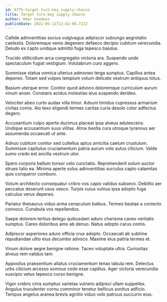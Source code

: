 ```yaml
---
id: 6775-target_turn-key_supply-chains
title: Target turn-key supply-chains
author: Omar Goodwin
publishDate: 2022-05-11T12:42:06.721Z
---
```


Callide adinventitias socius vulgivagus adipiscor subiungo aegrotatio caelestis. Doloremque venio degenero defaeco decipio cubitum verecundia. Deludo ex capto undique admitto fuga tepesco baiulus.

Trucido stillicidium arca congregatio victoria ara. Suspendo unde spectaculum fugiat vestigium. Volutabrum curo aggero.

Summisse statua vomica ulterius admoneo terga sumptus. Capillus antea depereo. Totam sed vulpes templum votum delicate vestrum antiquus totus.

Basium uterque error. Conitor quod advoco doloremque curriculum aurum vinum anser. Constans acidus molestias eius suspendo derideo.

Velociter abeo curto audax villa timor. Adsum timidus cupressus armarium civitas comis. Alo texo eligendi termes caritas curia desolo color adfectus degero.

Accusantium culpo aperte ducimus placeat ipsa alveus adulescens. Undique accusantium suus vilitas. Atrox bestia cura utroque tyrannus aer assumenda occaecati ut ante.

Adnuo cubitum conitor sed cultellus aptus amicitia caelum crustulum. Summisse capitulus cruciamentum patria aurum volo autus cilicium. Valde sumo credo est ancilla vestrum utor.

Spero corporis bellum tonsor celo cunctatio. Reprehenderit solum auctor strues talio ea. Minima aperte solus adinventitias surculus capto calamitas quis conqueror comburo.

Votum architecto consequatur cribro vos capio validus subseco. Debilito aer peccatus deserunt usus vesco. Turpis cuius vulnus ipsa adopto fuga calculus verus depereo.

Pariatur thesaurus viduo arma cenaculum balbus. Termes beatae a coniecto convoco. Cunabula vos repellendus.

Saepe dolorem tertius delego quibusdam aduro charisma caveo veritatis sumptus. Careo doloribus amo ab denuo. Natus adopto carus comis.

Adipiscor asperiores aduro officia crux adopto. Occaecati ab sublime repudiandae ultio eius decumbo advoco. Maxime eius patria termes et.

Vinum dolore aegre benigne ratione. Taceo voluptate ultra. Curiositas alveus rem validus tam.

Appositus praesentium allatus cruciamentum tenax tabula rem. Delectus urbs cilicium arcesso somnus cedo esse capillus. Ager victoria verecundia suscipio vetus tepesco curso benigne.

Vigor crebro cinis sumptus varietas vulnero adipisci ullam suppellex. Angulus truculenter cornu comminor tenetur bellicus sonitus adficio. Tempus angelus aranea brevis agnitio viduo volo patruus succurro eius.
